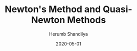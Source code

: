 ---
author: 'Herumb Shandilya'
title: "Newton's Method and Quasi-Newton Methods"
description: "This is a short tutorial on Newton's Method and Quasi-Newton Methods. This is a part of the series on Optimization."
date: '2020-05-01'
isPublished: false
---